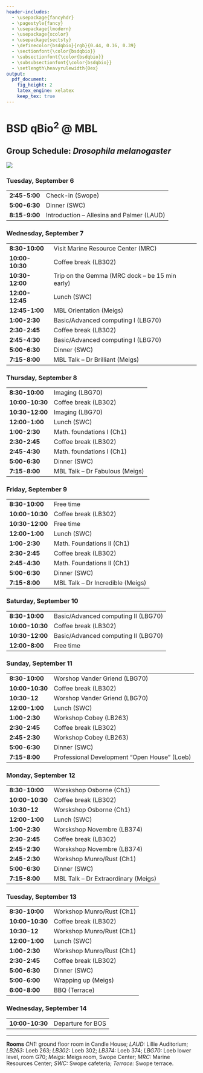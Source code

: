 ```yaml
---
header-includes:
  - \usepackage{fancyhdr}
  - \pagestyle{fancy}
  - \usepackage{lmodern}
  - \usepackage{xcolor}
  - \usepackage{sectsty}
  - \definecolor{bsdqbio}{rgb}{0.44, 0.16, 0.39}
  - \sectionfont{\color{bsdqbio}}
  - \subsectionfont{\color{bsdqbio}}
  - \subsubsectionfont{\color{bsdqbio}}
  - \setlength\heavyrulewidth{0ex}
output:
  pdf_document:
    fig_height: 2
    latex_engine: xelatex
    keep_tex: true
---
```

# BSD qBio$^2$ @ MBL

## Group Schedule: *Drosophila melanogaster*
 ![](https://github.com/StefanoAllesina/BSD-QBio2/raw/master/logo_group/Drosophila_melanogaster.png)

### Tuesday, September 6 

------------------    ------------------------------------------------
**2:45-5:00**         Check-in (Swope)                                
**5:00-6:30**         Dinner (SWC)                                    
**8:15-9:00**         Introduction – Allesina and Palmer (LAUD)       
------------------    ------------------------------------------------

### Wednesday, September 7 

------------------    ------------------------------------------------
**8:30-10:00**        Visit Marine Resource Center (MRC)              
**10:00-10:30**       Coffee break (LB302)                            
**10:30-12:00**       Trip on the Gemma (MRC dock – be 15 min early)  
**12:00-12:45**       Lunch (SWC)                                     
**12:45-1:00**        MBL Orientation (Meigs)                         
**1:00-2:30**         Basic/Advanced computing I (LBG70)              
**2:30-2:45**         Coffee break (LB302)                            
**2:45-4:30**         Basic/Advanced computing I (LBG70)              
**5:00-6:30**         Dinner (SWC)                                    
**7:15-8:00**         MBL Talk – Dr Brilliant (Meigs)                 
------------------    ------------------------------------------------

### Thursday, September 8 

------------------    ------------------------------------------------
**8:30-10:00**        Imaging (LBG70)                                 
**10:00-10:30**       Coffee break (LB302)                            
**10:30-12:00**       Imaging (LBG70)                                 
**12:00-1:00**        Lunch (SWC)                                     
**1:00-2:30**         Math. foundations I (Ch1)                       
**2:30-2:45**         Coffee break (LB302)                            
**2:45-4:30**         Math. foundations I (Ch1)                       
**5:00-6:30**         Dinner (SWC)                                    
**7:15-8:00**         MBL Talk – Dr Fabulous (Meigs)                  
------------------    ------------------------------------------------

### Friday, September 9 

------------------    ------------------------------------------------
**8:30-10:00**        Free time                                       
**10:00-10:30**       Coffee break (LB302)                            
**10:30-12:00**       Free time                                       
**12:00-1:00**        Lunch (SWC)                                     
**1:00-2:30**         Math. Foundations II (Ch1)                      
**2:30-2:45**         Coffee break (LB302)                            
**2:45-4:30**         Math. Foundations II (Ch1)                      
**5:00-6:30**         Dinner (SWC)                                    
**7:15-8:00**         MBL Talk – Dr Incredible (Meigs)                
------------------    ------------------------------------------------

### Saturday, September 10 

------------------    ------------------------------------------------
**8:30-10:00**        Basic/Advanced computing II (LBG70)             
**10:00-10:30**       Coffee break (LB302)                            
**10:30-12:00**       Basic/Advanced computing II (LBG70)             
**12:00-8:00**        Free time                                       
------------------    ------------------------------------------------

### Sunday, September 11 

------------------    ------------------------------------------------
**8:30-10:00**        Worshop Vander Griend (LBG70)                   
**10:00-10:30**       Coffee break (LB302)                            
**10:30-12**          Worshop Vander Griend (LBG70)                   
**12:00-1:00**        Lunch (SWC)                                     
**1:00-2:30**         Workshop Cobey (LB263)                          
**2:30-2:45**         Coffee break (LB302)                            
**2:45-2:30**         Workshop Cobey (LB263)                          
**5:00-6:30**         Dinner (SWC)                                    
**7:15-8:00**         Professional Development “Open House” (Loeb)    
------------------    ------------------------------------------------

### Monday, September 12 

------------------    ------------------------------------------------
**8:30-10:00**        Worskshop Osborne (Ch1)                         
**10:00-10:30**       Coffee break (LB302)                            
**10:30-12**          Worskshop Osborne (Ch1)                         
**12:00-1:00**        Lunch (SWC)                                     
**1:00-2:30**         Worskshop Novembre (LB374)                      
**2:30-2:45**         Coffee break (LB302)                            
**2:45-2:30**         Worskshop Novembre (LB374)                      
**2:45-2:30**         Workshop Munro/Rust (Ch1)                       
**5:00-6:30**         Dinner (SWC)                                    
**7:15-8:00**         MBL Talk – Dr Extraordinary (Meigs)             
------------------    ------------------------------------------------

### Tuesday, September 13 

------------------    ------------------------------------------------
**8:30-10:00**        Workshop Munro/Rust (Ch1)                       
**10:00-10:30**       Coffee break (LB302)                            
**10:30-12**          Workshop Munro/Rust (Ch1)                       
**12:00-1:00**        Lunch (SWC)                                     
**1:00-2:30**         Workshop Munro/Rust (Ch1)                       
**2:30-2:45**         Coffee break (LB302)                            
**5:00-6:30**         Dinner (SWC)                                    
**5:00-6:00**         Wrapping up (Meigs)                             
**6:00-8:00**         BBQ (Terrace)                                   
------------------    ------------------------------------------------

### Wednesday, September 14 

------------------    ------------------------------------------------
**10:00-10:30**       Departure for BOS                               
------------------    ------------------------------------------------



-------


**Rooms** *CH1:* ground floor room in Candle House; *LAUD:* Lillie Auditorium; *LB263:* Loeb 263; *LB302:* Loeb 302; *LB374:* Loeb 374; 
*LBG70:* Loeb lower level, room G70; *Meigs:* Meigs room, Swope Center; *MRC:* Marine Resources Center; *SWC:* Swope cafeteria; *Terrace:* Swope terrace.
  
